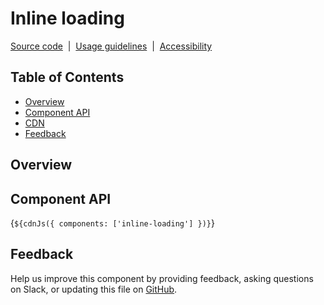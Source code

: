 
<Meta of={InlineLoadingStories} />

# Inline loading

[Source code](https://github.com/carbon-design-system/carbon/tree/main/packages/web-components/src/components/inline-loading)
&nbsp;|&nbsp;
[Usage guidelines](https://www.carbondesignsystem.com/components/inline-loading/usage)
&nbsp;|&nbsp;
[Accessibility](https://www.carbondesignsystem.com/components/inline-loading/accessibility)

## Table of Contents

- [Overview](#overview)
- [Component API](#component-api)
- [CDN](#cdn)
- [Feedback](#feedback)

## Overview

<Canvas of={InlineLoadingStories.Default} />

<Canvas of={InlineLoadingStories.UxExample} />

## Component API

<ArgTypes of="cds-inline-loading" />

<Markdown>{`${cdnJs({ components: ['inline-loading'] })}`}</Markdown>

## Feedback

Help us improve this component by providing feedback, asking questions on Slack,
or updating this file on
[GitHub](https://github.com/carbon-design-system/carbon/edit/main/packages/react/src/components/InlineLoading/InlineLoading.mdx).
